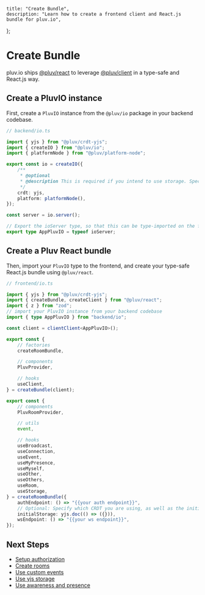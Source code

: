     title: "Create Bundle",
    description: "Learn how to create a frontend client and React.js bundle for pluv.io",
};

# Create Bundle

pluv.io ships [@pluv/react](https://npmjs.com/package/@pluv/react) to leverage [@pluv/client](https://npmjs.com/package/@pluv/client) in a type-safe and React.js way.

## Create a PluvIO instance

First, create a `PluvIO` instance from the `@pluv/io` package in your backend codebase.

```ts
// backend/io.ts

import { yjs } from "@pluv/crdt-yjs";
import { createIO } from "@pluv/io";
import { platformNode } from "@pluv/platform-node";

export const io = createIO({
    /**
     * @optional
     * @description This is required if you intend to use storage. Specify crdt to use for storage
     */
    crdt: yjs,
    platform: platformNode(),
});

const server = io.server();

// Export the ioServer type, so that this can be type-imported on the frontend
export type AppPluvIO = typeof ioServer;
```

## Create a Pluv React bundle

Then, import your `PluvIO` type to the frontend, and create your type-safe React.js bundle using `@pluv/react`.

```ts
// frontend/io.ts

import { yjs } from "@pluv/crdt-yjs";
import { createBundle, createClient } from "@pluv/react";
import { z } from "zod";
// import your PluvIO instance from your backend codebase
import { type AppPluvIO } from "backend/io";

const client = clientClient<AppPluvIO>();

export const {
    // factories
    createRoomBundle,

    // components
    PluvProvider,

    // hooks
    useClient,
} = createBundle(client);

export const {
    // components
    PluvRoomProvider,

    // utils
    event,

    // hooks
    useBroadcast,
    useConnection,
    useEvent,
    useMyPresence,
    useMyself,
    useOther,
    useOthers,
    useRoom,
    useStorage,
} = createRoomBundle({
    authEndpoint: () => "{{your auth endpoint}}",
    // Optional: Specify which CRDT you are using, as well as the initial storage
    initialStorage: yjs.doc(() => ({})),
    wsEndpoint: () => "{{your ws endpoint}}",
});
```

## Next Steps

* [Setup authorization](/docs/io/authorization)
* [Create rooms](/docs/react/create-rooms)
* [Use custom events](/docs/react/custom-events)
* [Use yjs storage](/docs/react/yjs-storage)
* [Use awareness and presence](/docs/react/presence)

